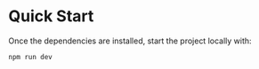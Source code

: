 # Quick Start

Once the dependencies are installed, start the project locally with:

```bash
npm run dev
